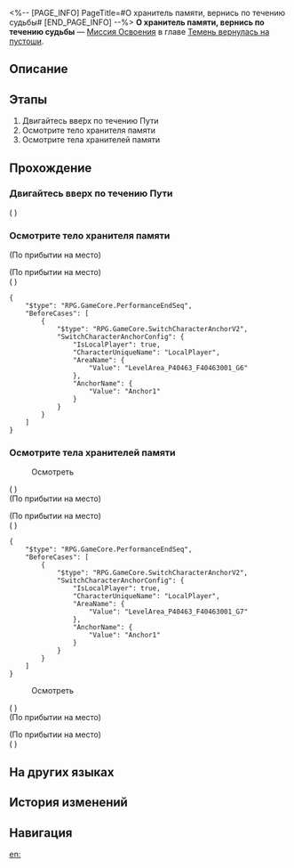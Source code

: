 <%-- [PAGE_INFO]
PageTitle=#О хранитель памяти, вернись по течению судьбы#
[END_PAGE_INFO] --%>
{{Дополнить|Диалоги.}}
{{Миссия Инфобокс
|id              = 1043674
|Название        = 
|Изображение     = Миссия О хранитель памяти, вернись по течению судьбы.png
|Тип             = Миссия Освоения
|Событие         = 
|Глава           = Темень вернулась на пустоши
|Условия         = 
|Персонажи       = Первопроходец
|СтартЛокация    = [[Звёздный экспресс]] — [[Пространство Пути]]
|Мир             = Звёздный экспресс
|Предыдущая      = 
|Следующая       = 
|Награды         = Опыт Освоения*200; Звёздный нефрит*30; Путеводитель путешественника*2; Очищенный эфир*2; Беспорядочная амброзия*80; Кредиты*30 000
}}
'''О хранитель памяти, вернись по течению судьбы''' — [[Миссия Освоения]] в главе [[Темень вернулась на пустоши]].

==Описание==
{{Описание|<!--официальное описание из Перекрёстка судеб-->}}

==Этапы==
# Двигайтесь вверх по течению Пути
# Осмотрите тело хранителя памяти
# Осмотрите тела хранителей памяти

==Прохождение==
{{Дополнить}}
===Двигайтесь вверх по течению Пути===
{{Описание миссии|тип=Миссия Освоения|локация=Пространство Пути|Благодаря краткому контакту Воскресенья и Темени притаившаяся Чёрный Лебедь находит место укрытия Темени и движется вверх по течению Пути.<br />Сад воспоминаний ни за что не позволит Чёрному Лебедю действовать самостоятельно. Она не знает, что ждёт её впереди...}}
{{Диалог Начало}}
;({{tx|Unknown performance}}<!--Error: ENOENT: no such file or directory, open 'R:\Utils\HSR\3.6\Story\Discussion\Mission\1043671\DS104367100.json'-->)
{{Диалог Конец}}

===Осмотрите тело хранителя памяти===
{{Диалог Начало}}
;(По прибытии на место)

;(По прибытии на место)
;({{tx|Unknown performance}}<!--Error: ENOENT: no such file or directory, open 'R:\Utils\HSR\3.6\Story\Discussion\Mission\1043671\DS104367101.json'-->)
<pre>{
	"$type": "RPG.GameCore.PerformanceEndSeq",
	"BeforeCases": [
		{
			"$type": "RPG.GameCore.SwitchCharacterAnchorV2",
			"SwitchCharacterAnchorConfig": {
				"IsLocalPlayer": true,
				"CharacterUniqueName": "LocalPlayer",
				"AreaName": {
					"Value": "LevelArea_P40463_F40463001_G6"
				},
				"AnchorName": {
					"Value": "Anchor1"
				}
			}
		}
	]
}</pre>
{{Диалог Конец}}

===Осмотрите тела хранителей памяти===
{{Диалог Начало}}

:{{Диалог|Разговор}} Осмотреть
;({{tx|Unknown performance}}<!--Error: ENOENT: no such file or directory, open 'R:\Utils\HSR\3.6\Config\Level\Mission\1043671\Act\Act104367115.json'-->)
;(По прибытии на место)

;(По прибытии на место)
;({{tx|Unknown performance}}<!--Error: ENOENT: no such file or directory, open 'R:\Utils\HSR\3.6\Story\Discussion\Mission\1043671\DS104367102.json'-->)
<pre>{
	"$type": "RPG.GameCore.PerformanceEndSeq",
	"BeforeCases": [
		{
			"$type": "RPG.GameCore.SwitchCharacterAnchorV2",
			"SwitchCharacterAnchorConfig": {
				"IsLocalPlayer": true,
				"CharacterUniqueName": "LocalPlayer",
				"AreaName": {
					"Value": "LevelArea_P40463_F40463001_G7"
				},
				"AnchorName": {
					"Value": "Anchor1"
				}
			}
		}
	]
}</pre>

:{{Диалог|Разговор}} Осмотреть
;({{tx|Unknown performance}}<!--Error: ENOENT: no such file or directory, open 'R:\Utils\HSR\3.6\Config\Level\Mission\1043671\Act\Act104367116.json'-->)
;(По прибытии на место)

;(По прибытии на место)
;({{tx|Unknown performance}}<!--Error: ENOENT: no such file or directory, open 'R:\Utils\HSR\3.6\Story\Discussion\Mission\1043671\DS104367103.json'-->)
{{Диалог Конец}}

==На других языках==
{{На других языках
|en   = Memokeeper, Backtrack the Destiny's Current
|zhs  = 忆者啊，命途长河上溯洄
|zht  = 憶者啊，命途長河上溯洄
|ja   = メモキーパー、運命の流れを遡れ
|ko   = 기억하는 자여, 운명의 강을 거슬러 올라라
|es   = Guardamemorias, remonta el río de la Vía
|fr   = Protectrice de la mémoire, remonte le courant du destin
|ru   = О хранитель памяти, вернись по течению судьбы
|th   = Memokeeper เอ๋ย จงย้อนกลับสายธารแห่งชะตา
|vi   = Hỡi Người Lưu Giữ Ký Ức, Hãy Quay Ngược Dòng Chảy Của Số Phận
|de   = O Wahrer der Erinnerungen, stromaufwärts im Fluss des Schicksals
|id   = Wahai Memokeeper, Lawanlah Arus Menelusuri Sungai Path
|pt   = Memoriador, Retroceda a Corrente do Destino
}}

==История изменений==
{{История изменений|3.6}}

==Навигация==
{{Миссия Освоения Навбокс|Глава }}

[[en:]]

